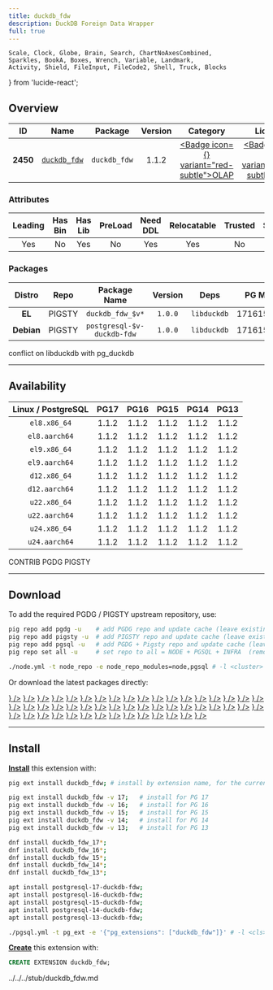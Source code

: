 ```yaml
---
title: duckdb_fdw
description: DuckDB Foreign Data Wrapper
full: true
---
```


    Scale, Clock, Globe, Brain, Search, ChartNoAxesCombined,
    Sparkles, BookA, Boxes, Wrench, Variable, Landmark,
    Activity, Shield, FileInput, FileCode2, Shell, Truck, Blocks
} from 'lucide-react';

## Overview

| <TooltipIconButton tooltip="Extension unique identifier" side="top">ID</TooltipIconButton> | <TooltipIconButton tooltip="Extension name" side="top">Name</TooltipIconButton> | <TooltipIconButton tooltip="Package name for installation" side="top">Package</TooltipIconButton> | <TooltipIconButton tooltip="Latest available extension version" side="top">Version</TooltipIconButton> | <TooltipIconButton tooltip="Extension category" side="top">Category</TooltipIconButton> | <TooltipIconButton tooltip="Open source license" side="top">License</TooltipIconButton> | <TooltipIconButton tooltip="Programming language" side="top">Lang</TooltipIconButton> |
|:--------:|:--------:|:----------:|:--------------:|:---------------------------------------:|:------------------------------------------------------:|:----:|
| **2450** | [`duckdb_fdw`](https://github.com/alitrack/duckdb_fdw) | `duckdb_fdw` | 1.1.2 | <a href="/ext/olap" className="no-underline"><Badge icon={<ChartNoAxesCombined />} variant="red-subtle">OLAP</Badge></a> | <a href="/ext/list/license#mit" className="no-underline"><Badge icon={<Scale />} variant="blue-subtle">MIT</Badge></a> | <a href="/ext/list/lang#c"><Badge icon={<FileCode2 />} variant="blue-subtle">C</Badge></a> |

### Attributes

| <TooltipIconButton tooltip="The Primary Leading extension in the Package" side="top">Leading</TooltipIconButton> | <TooltipIconButton tooltip="Contains binary utils" side="top">Has Bin</TooltipIconButton> | <TooltipIconButton tooltip="Contains .so shared library files" side="top">Has Lib</TooltipIconButton> | <TooltipIconButton tooltip="Requires preloading via shared_preload_libraries" side="top">PreLoad</TooltipIconButton> | <TooltipIconButton tooltip="Requires CREATE EXTENSION DDL command" side="top">Need DDL</TooltipIconButton> | <TooltipIconButton tooltip="Can be installed in any schema" side="top">Relocatable</TooltipIconButton> | <TooltipIconButton tooltip="Can be created by non-superuser" side="top">Trusted</TooltipIconButton> | <TooltipIconButton tooltip="Schemas used by this extension" side="top">Schemas</TooltipIconButton> |
|:-------:|:-------:|:-------:|:-------:|:--------:|:-----------:|:-------:|:-------:|
| Yes | No | Yes | No | Yes | Yes | No | - |

### Packages

| <TooltipIconButton tooltip="Linux distribution family, EL or Debian" side="top">Distro</TooltipIconButton> | <TooltipIconButton tooltip="Package repository" side="top">Repo</TooltipIconButton> | <TooltipIconButton tooltip="The RPM/DEB Package Name Pattern (replace $v with real pg major)" side="top">Package Name</TooltipIconButton> | <TooltipIconButton tooltip="Latest package version" side="top">Version</TooltipIconButton> | <TooltipIconButton tooltip="RPM/DEB Package dependencies" side="top">Deps</TooltipIconButton> | <TooltipIconButton tooltip="Available in these PostgreSQL Major Versions" side="top">PG Major</TooltipIconButton> |
|:----------:|:--------:|:------------------------:|:-----------:|:------------:|:------------------:|
|   **EL**   | <Badge variant="amber-subtle"><span className="font-bold">PIGSTY</span></Badge> | `duckdb_fdw_$v*` | `1.0.0` | `libduckdb` | <Badge variant="green-subtle">17</Badge><Badge variant="green-subtle">16</Badge><Badge variant="green-subtle">15</Badge><Badge variant="green-subtle">14</Badge><Badge variant="green-subtle">13</Badge> |
| **Debian** | <Badge variant="amber-subtle"><span className="font-bold">PIGSTY</span></Badge> | `postgresql-$v-duckdb-fdw` | `1.0.0` | `libduckdb` | <Badge variant="green-subtle">17</Badge><Badge variant="green-subtle">16</Badge><Badge variant="green-subtle">15</Badge><Badge variant="green-subtle">14</Badge><Badge variant="green-subtle">13</Badge> |


<Callout title="Comments" type="info">
    conflict on libduckdb with pg_duckdb
</Callout>


------

## Availability

| <TooltipIconButton tooltip="Linux Distro Arch / PostgreSQL Major Version" side="top">Linux / PostgreSQL </TooltipIconButton> | **PG17** | **PG16** | **PG15** | **PG14** | **PG13** |
|:-----:|:-----:|:-----:|:-----:|:-----:|:-----:|
| `el8.x86_64` | <Badge variant="amber-subtle">1.1.2</Badge> | <Badge variant="amber-subtle">1.1.2</Badge> | <Badge variant="amber-subtle">1.1.2</Badge> | <Badge variant="amber-subtle">1.1.2</Badge> | <Badge variant="amber-subtle">1.1.2</Badge> |
| `el8.aarch64` | <Badge variant="amber-subtle">1.1.2</Badge> | <Badge variant="amber-subtle">1.1.2</Badge> | <Badge variant="amber-subtle">1.1.2</Badge> | <Badge variant="amber-subtle">1.1.2</Badge> | <Badge variant="amber-subtle">1.1.2</Badge> |
| `el9.x86_64` | <Badge variant="amber-subtle">1.1.2</Badge> | <Badge variant="amber-subtle">1.1.2</Badge> | <Badge variant="amber-subtle">1.1.2</Badge> | <Badge variant="amber-subtle">1.1.2</Badge> | <Badge variant="amber-subtle">1.1.2</Badge> |
| `el9.aarch64` | <Badge variant="amber-subtle">1.1.2</Badge> | <Badge variant="amber-subtle">1.1.2</Badge> | <Badge variant="amber-subtle">1.1.2</Badge> | <Badge variant="amber-subtle">1.1.2</Badge> | <Badge variant="amber-subtle">1.1.2</Badge> |
| `d12.x86_64` | <Badge variant="amber-subtle">1.1.2</Badge> | <Badge variant="amber-subtle">1.1.2</Badge> | <Badge variant="amber-subtle">1.1.2</Badge> | <Badge variant="amber-subtle">1.1.2</Badge> | <Badge variant="amber-subtle">1.1.2</Badge> |
| `d12.aarch64` | <Badge variant="amber-subtle">1.1.2</Badge> | <Badge variant="amber-subtle">1.1.2</Badge> | <Badge variant="amber-subtle">1.1.2</Badge> | <Badge variant="amber-subtle">1.1.2</Badge> | <Badge variant="amber-subtle">1.1.2</Badge> |
| `u22.x86_64` | <Badge variant="amber-subtle">1.1.2</Badge> | <Badge variant="amber-subtle">1.1.2</Badge> | <Badge variant="amber-subtle">1.1.2</Badge> | <Badge variant="amber-subtle">1.1.2</Badge> | <Badge variant="amber-subtle">1.1.2</Badge> |
| `u22.aarch64` | <Badge variant="amber-subtle">1.1.2</Badge> | <Badge variant="amber-subtle">1.1.2</Badge> | <Badge variant="amber-subtle">1.1.2</Badge> | <Badge variant="amber-subtle">1.1.2</Badge> | <Badge variant="amber-subtle">1.1.2</Badge> |
| `u24.x86_64` | <Badge variant="amber-subtle">1.1.2</Badge> | <Badge variant="amber-subtle">1.1.2</Badge> | <Badge variant="amber-subtle">1.1.2</Badge> | <Badge variant="amber-subtle">1.1.2</Badge> | <Badge variant="amber-subtle">1.1.2</Badge> |
| `u24.aarch64` | <Badge variant="amber-subtle">1.1.2</Badge> | <Badge variant="amber-subtle">1.1.2</Badge> | <Badge variant="amber-subtle">1.1.2</Badge> | <Badge variant="amber-subtle">1.1.2</Badge> | <Badge variant="amber-subtle">1.1.2</Badge> |

<Badge variant="green-subtle"><span className="font-black">CONTRIB</span></Badge> <Badge variant="blue-subtle"><span className="font-black">PGDG</span></Badge> <Badge variant="amber-subtle"><span className="font-black">PIGSTY</span></Badge>

------

## Download

To add the required PGDG / PIGSTY upstream repository, use:

```bash tab="pig"
pig repo add pgdg -u    # add PGDG repo and update cache (leave existing repos)
pig repo add pigsty -u  # add PIGSTY repo and update cache (leave existing repos)
pig repo add pgsql -u   # add PGDG + Pigsty repo and update cache (leave existing repos)
pig repo set all -u     # set repo to all = NODE + PGSQL + INFRA  (remove existing repos)
```
```bash tab="pigsty"
./node.yml -t node_repo -e node_repo_modules=node,pgsql # -l <cluster>
```

Or download the latest packages directly:

<Files>
    <Folder name="el8.x86_64">
        <a href="https://repo.pigsty.io/yum/pgsql/el8.x86_64/duckdb_fdw_17-1.1.2-1PIGSTY.el8.x86_64.rpm"><File name="duckdb_fdw_17-1.1.2-1PIGSTY.el8.x86_64.rpm" icon={<Package className="text-emerald-500" />} /></a>
        <a href="https://repo.pigsty.io/yum/pgsql/el8.x86_64/duckdb_fdw_16-1.1.2-1PIGSTY.el8.x86_64.rpm"><File name="duckdb_fdw_16-1.1.2-1PIGSTY.el8.x86_64.rpm" icon={<Package className="text-emerald-500" />} /></a>
        <a href="https://repo.pigsty.io/yum/pgsql/el8.x86_64/duckdb_fdw_15-1.1.2-1PIGSTY.el8.x86_64.rpm"><File name="duckdb_fdw_15-1.1.2-1PIGSTY.el8.x86_64.rpm" icon={<Package className="text-emerald-500" />} /></a>
        <a href="https://repo.pigsty.io/yum/pgsql/el8.x86_64/duckdb_fdw_14-1.1.2-1PIGSTY.el8.x86_64.rpm"><File name="duckdb_fdw_14-1.1.2-1PIGSTY.el8.x86_64.rpm" icon={<Package className="text-emerald-500" />} /></a>
        <a href="https://repo.pigsty.io/yum/pgsql/el8.x86_64/duckdb_fdw_13-1.1.2-1PIGSTY.el8.x86_64.rpm"><File name="duckdb_fdw_13-1.1.2-1PIGSTY.el8.x86_64.rpm" icon={<Package className="text-emerald-500" />} /></a>
    </Folder>
    <Folder name="el8.aarch64">
        <a href="https://repo.pigsty.io/yum/pgsql/el8.aarch64/duckdb_fdw_17-1.1.2-1PIGSTY.el8.aarch64.rpm"><File name="duckdb_fdw_17-1.1.2-1PIGSTY.el8.aarch64.rpm" icon={<Package className="text-orange-500" />} /></a>
        <a href="https://repo.pigsty.io/yum/pgsql/el8.aarch64/duckdb_fdw_16-1.1.2-1PIGSTY.el8.aarch64.rpm"><File name="duckdb_fdw_16-1.1.2-1PIGSTY.el8.aarch64.rpm" icon={<Package className="text-orange-500" />} /></a>
        <a href="https://repo.pigsty.io/yum/pgsql/el8.aarch64/duckdb_fdw_15-1.1.2-1PIGSTY.el8.aarch64.rpm"><File name="duckdb_fdw_15-1.1.2-1PIGSTY.el8.aarch64.rpm" icon={<Package className="text-orange-500" />} /></a>
        <a href="https://repo.pigsty.io/yum/pgsql/el8.aarch64/duckdb_fdw_14-1.1.2-1PIGSTY.el8.aarch64.rpm"><File name="duckdb_fdw_14-1.1.2-1PIGSTY.el8.aarch64.rpm" icon={<Package className="text-orange-500" />} /></a>
        <a href="https://repo.pigsty.io/yum/pgsql/el8.aarch64/duckdb_fdw_13-1.1.2-1PIGSTY.el8.aarch64.rpm"><File name="duckdb_fdw_13-1.1.2-1PIGSTY.el8.aarch64.rpm" icon={<Package className="text-orange-500" />} /></a>
    </Folder>
    <Folder name="el9.x86_64">
        <a href="https://repo.pigsty.io/yum/pgsql/el9.x86_64/duckdb_fdw_17-1.1.2-1PIGSTY.el9.x86_64.rpm"><File name="duckdb_fdw_17-1.1.2-1PIGSTY.el9.x86_64.rpm" icon={<Package className="text-emerald-500" />} /></a>
        <a href="https://repo.pigsty.io/yum/pgsql/el9.x86_64/duckdb_fdw_16-1.1.2-1PIGSTY.el9.x86_64.rpm"><File name="duckdb_fdw_16-1.1.2-1PIGSTY.el9.x86_64.rpm" icon={<Package className="text-emerald-500" />} /></a>
        <a href="https://repo.pigsty.io/yum/pgsql/el9.x86_64/duckdb_fdw_15-1.1.2-1PIGSTY.el9.x86_64.rpm"><File name="duckdb_fdw_15-1.1.2-1PIGSTY.el9.x86_64.rpm" icon={<Package className="text-emerald-500" />} /></a>
        <a href="https://repo.pigsty.io/yum/pgsql/el9.x86_64/duckdb_fdw_14-1.1.2-1PIGSTY.el9.x86_64.rpm"><File name="duckdb_fdw_14-1.1.2-1PIGSTY.el9.x86_64.rpm" icon={<Package className="text-emerald-500" />} /></a>
        <a href="https://repo.pigsty.io/yum/pgsql/el9.x86_64/duckdb_fdw_13-1.1.2-1PIGSTY.el9.x86_64.rpm"><File name="duckdb_fdw_13-1.1.2-1PIGSTY.el9.x86_64.rpm" icon={<Package className="text-emerald-500" />} /></a>
    </Folder>
    <Folder name="el9.aarch64">
        <a href="https://repo.pigsty.io/yum/pgsql/el9.aarch64/duckdb_fdw_17-1.1.2-1PIGSTY.el9.aarch64.rpm"><File name="duckdb_fdw_17-1.1.2-1PIGSTY.el9.aarch64.rpm" icon={<Package className="text-orange-500" />} /></a>
        <a href="https://repo.pigsty.io/yum/pgsql/el9.aarch64/duckdb_fdw_16-1.1.2-1PIGSTY.el9.aarch64.rpm"><File name="duckdb_fdw_16-1.1.2-1PIGSTY.el9.aarch64.rpm" icon={<Package className="text-orange-500" />} /></a>
        <a href="https://repo.pigsty.io/yum/pgsql/el9.aarch64/duckdb_fdw_15-1.1.2-1PIGSTY.el9.aarch64.rpm"><File name="duckdb_fdw_15-1.1.2-1PIGSTY.el9.aarch64.rpm" icon={<Package className="text-orange-500" />} /></a>
        <a href="https://repo.pigsty.io/yum/pgsql/el9.aarch64/duckdb_fdw_14-1.1.2-1PIGSTY.el9.aarch64.rpm"><File name="duckdb_fdw_14-1.1.2-1PIGSTY.el9.aarch64.rpm" icon={<Package className="text-orange-500" />} /></a>
        <a href="https://repo.pigsty.io/yum/pgsql/el9.aarch64/duckdb_fdw_13-1.1.2-1PIGSTY.el9.aarch64.rpm"><File name="duckdb_fdw_13-1.1.2-1PIGSTY.el9.aarch64.rpm" icon={<Package className="text-orange-500" />} /></a>
    </Folder>
    <Folder name="d12.x86_64">
        <a href="https://repo.pigsty.io/apt/pgsql/bookworm/pool/main/d/duckdb-fdw/postgresql-17-duckdb-fdw_1.1.2-1PIGSTY~bookworm_amd64.deb"><File name="postgresql-17-duckdb-fdw_1.1.2-1PIGSTY~bookworm_amd64.deb" icon={<Box className="text-emerald-500" />} /></a>
        <a href="https://repo.pigsty.io/apt/pgsql/bookworm/pool/main/d/duckdb-fdw/postgresql-16-duckdb-fdw_1.1.2-1PIGSTY~bookworm_amd64.deb"><File name="postgresql-16-duckdb-fdw_1.1.2-1PIGSTY~bookworm_amd64.deb" icon={<Box className="text-emerald-500" />} /></a>
        <a href="https://repo.pigsty.io/apt/pgsql/bookworm/pool/main/d/duckdb-fdw/postgresql-15-duckdb-fdw_1.1.2-1PIGSTY~bookworm_amd64.deb"><File name="postgresql-15-duckdb-fdw_1.1.2-1PIGSTY~bookworm_amd64.deb" icon={<Box className="text-emerald-500" />} /></a>
        <a href="https://repo.pigsty.io/apt/pgsql/bookworm/pool/main/d/duckdb-fdw/postgresql-14-duckdb-fdw_1.1.2-1PIGSTY~bookworm_amd64.deb"><File name="postgresql-14-duckdb-fdw_1.1.2-1PIGSTY~bookworm_amd64.deb" icon={<Box className="text-emerald-500" />} /></a>
        <a href="https://repo.pigsty.io/apt/pgsql/bookworm/pool/main/d/duckdb-fdw/postgresql-13-duckdb-fdw_1.1.2-1PIGSTY~bookworm_amd64.deb"><File name="postgresql-13-duckdb-fdw_1.1.2-1PIGSTY~bookworm_amd64.deb" icon={<Box className="text-emerald-500" />} /></a>
    </Folder>
    <Folder name="d12.aarch64">
        <a href="https://repo.pigsty.io/apt/pgsql/bookworm/pool/main/d/duckdb-fdw/postgresql-17-duckdb-fdw_1.1.2-1PIGSTY~bookworm_arm64.deb"><File name="postgresql-17-duckdb-fdw_1.1.2-1PIGSTY~bookworm_arm64.deb" icon={<Box className="text-orange-500" />} /></a>
        <a href="https://repo.pigsty.io/apt/pgsql/bookworm/pool/main/d/duckdb-fdw/postgresql-16-duckdb-fdw_1.1.2-1PIGSTY~bookworm_arm64.deb"><File name="postgresql-16-duckdb-fdw_1.1.2-1PIGSTY~bookworm_arm64.deb" icon={<Box className="text-orange-500" />} /></a>
        <a href="https://repo.pigsty.io/apt/pgsql/bookworm/pool/main/d/duckdb-fdw/postgresql-15-duckdb-fdw_1.1.2-1PIGSTY~bookworm_arm64.deb"><File name="postgresql-15-duckdb-fdw_1.1.2-1PIGSTY~bookworm_arm64.deb" icon={<Box className="text-orange-500" />} /></a>
        <a href="https://repo.pigsty.io/apt/pgsql/bookworm/pool/main/d/duckdb-fdw/postgresql-14-duckdb-fdw_1.1.2-1PIGSTY~bookworm_arm64.deb"><File name="postgresql-14-duckdb-fdw_1.1.2-1PIGSTY~bookworm_arm64.deb" icon={<Box className="text-orange-500" />} /></a>
        <a href="https://repo.pigsty.io/apt/pgsql/bookworm/pool/main/d/duckdb-fdw/postgresql-13-duckdb-fdw_1.1.2-1PIGSTY~bookworm_arm64.deb"><File name="postgresql-13-duckdb-fdw_1.1.2-1PIGSTY~bookworm_arm64.deb" icon={<Box className="text-orange-500" />} /></a>
    </Folder>
    <Folder name="u22.x86_64">
        <a href="https://repo.pigsty.io/apt/pgsql/jammy/pool/main/d/duckdb-fdw/postgresql-17-duckdb-fdw_1.1.2-1PIGSTY~jammy_amd64.deb"><File name="postgresql-17-duckdb-fdw_1.1.2-1PIGSTY~jammy_amd64.deb" icon={<Box className="text-emerald-500" />} /></a>
        <a href="https://repo.pigsty.io/apt/pgsql/jammy/pool/main/d/duckdb-fdw/postgresql-16-duckdb-fdw_1.1.2-1PIGSTY~jammy_amd64.deb"><File name="postgresql-16-duckdb-fdw_1.1.2-1PIGSTY~jammy_amd64.deb" icon={<Box className="text-emerald-500" />} /></a>
        <a href="https://repo.pigsty.io/apt/pgsql/jammy/pool/main/d/duckdb-fdw/postgresql-15-duckdb-fdw_1.1.2-1PIGSTY~jammy_amd64.deb"><File name="postgresql-15-duckdb-fdw_1.1.2-1PIGSTY~jammy_amd64.deb" icon={<Box className="text-emerald-500" />} /></a>
        <a href="https://repo.pigsty.io/apt/pgsql/jammy/pool/main/d/duckdb-fdw/postgresql-14-duckdb-fdw_1.1.2-1PIGSTY~jammy_amd64.deb"><File name="postgresql-14-duckdb-fdw_1.1.2-1PIGSTY~jammy_amd64.deb" icon={<Box className="text-emerald-500" />} /></a>
        <a href="https://repo.pigsty.io/apt/pgsql/jammy/pool/main/d/duckdb-fdw/postgresql-13-duckdb-fdw_1.1.2-1PIGSTY~jammy_amd64.deb"><File name="postgresql-13-duckdb-fdw_1.1.2-1PIGSTY~jammy_amd64.deb" icon={<Box className="text-emerald-500" />} /></a>
    </Folder>
    <Folder name="u22.aarch64">
        <a href="https://repo.pigsty.io/apt/pgsql/jammy/pool/main/d/duckdb-fdw/postgresql-17-duckdb-fdw_1.1.2-1PIGSTY~jammy_arm64.deb"><File name="postgresql-17-duckdb-fdw_1.1.2-1PIGSTY~jammy_arm64.deb" icon={<Box className="text-orange-500" />} /></a>
        <a href="https://repo.pigsty.io/apt/pgsql/jammy/pool/main/d/duckdb-fdw/postgresql-16-duckdb-fdw_1.1.2-1PIGSTY~jammy_arm64.deb"><File name="postgresql-16-duckdb-fdw_1.1.2-1PIGSTY~jammy_arm64.deb" icon={<Box className="text-orange-500" />} /></a>
        <a href="https://repo.pigsty.io/apt/pgsql/jammy/pool/main/d/duckdb-fdw/postgresql-15-duckdb-fdw_1.1.2-1PIGSTY~jammy_arm64.deb"><File name="postgresql-15-duckdb-fdw_1.1.2-1PIGSTY~jammy_arm64.deb" icon={<Box className="text-orange-500" />} /></a>
        <a href="https://repo.pigsty.io/apt/pgsql/jammy/pool/main/d/duckdb-fdw/postgresql-14-duckdb-fdw_1.1.2-1PIGSTY~jammy_arm64.deb"><File name="postgresql-14-duckdb-fdw_1.1.2-1PIGSTY~jammy_arm64.deb" icon={<Box className="text-orange-500" />} /></a>
        <a href="https://repo.pigsty.io/apt/pgsql/jammy/pool/main/d/duckdb-fdw/postgresql-13-duckdb-fdw_1.1.2-1PIGSTY~jammy_arm64.deb"><File name="postgresql-13-duckdb-fdw_1.1.2-1PIGSTY~jammy_arm64.deb" icon={<Box className="text-orange-500" />} /></a>
    </Folder>
    <Folder name="u24.x86_64">
        <a href="https://repo.pigsty.io/apt/pgsql/noble/pool/main/d/duckdb-fdw/postgresql-17-duckdb-fdw_1.1.2-1PIGSTY~noble_amd64.deb"><File name="postgresql-17-duckdb-fdw_1.1.2-1PIGSTY~noble_amd64.deb" icon={<Box className="text-emerald-500" />} /></a>
        <a href="https://repo.pigsty.io/apt/pgsql/noble/pool/main/d/duckdb-fdw/postgresql-16-duckdb-fdw_1.1.2-1PIGSTY~noble_amd64.deb"><File name="postgresql-16-duckdb-fdw_1.1.2-1PIGSTY~noble_amd64.deb" icon={<Box className="text-emerald-500" />} /></a>
        <a href="https://repo.pigsty.io/apt/pgsql/noble/pool/main/d/duckdb-fdw/postgresql-15-duckdb-fdw_1.1.2-1PIGSTY~noble_amd64.deb"><File name="postgresql-15-duckdb-fdw_1.1.2-1PIGSTY~noble_amd64.deb" icon={<Box className="text-emerald-500" />} /></a>
        <a href="https://repo.pigsty.io/apt/pgsql/noble/pool/main/d/duckdb-fdw/postgresql-14-duckdb-fdw_1.1.2-1PIGSTY~noble_amd64.deb"><File name="postgresql-14-duckdb-fdw_1.1.2-1PIGSTY~noble_amd64.deb" icon={<Box className="text-emerald-500" />} /></a>
        <a href="https://repo.pigsty.io/apt/pgsql/noble/pool/main/d/duckdb-fdw/postgresql-13-duckdb-fdw_1.1.2-1PIGSTY~noble_amd64.deb"><File name="postgresql-13-duckdb-fdw_1.1.2-1PIGSTY~noble_amd64.deb" icon={<Box className="text-emerald-500" />} /></a>
    </Folder>
    <Folder name="u24.aarch64">
        <a href="https://repo.pigsty.io/apt/pgsql/noble/pool/main/d/duckdb-fdw/postgresql-17-duckdb-fdw_1.1.2-1PIGSTY~noble_arm64.deb"><File name="postgresql-17-duckdb-fdw_1.1.2-1PIGSTY~noble_arm64.deb" icon={<Box className="text-orange-500" />} /></a>
        <a href="https://repo.pigsty.io/apt/pgsql/noble/pool/main/d/duckdb-fdw/postgresql-16-duckdb-fdw_1.1.2-1PIGSTY~noble_arm64.deb"><File name="postgresql-16-duckdb-fdw_1.1.2-1PIGSTY~noble_arm64.deb" icon={<Box className="text-orange-500" />} /></a>
        <a href="https://repo.pigsty.io/apt/pgsql/noble/pool/main/d/duckdb-fdw/postgresql-15-duckdb-fdw_1.1.2-1PIGSTY~noble_arm64.deb"><File name="postgresql-15-duckdb-fdw_1.1.2-1PIGSTY~noble_arm64.deb" icon={<Box className="text-orange-500" />} /></a>
        <a href="https://repo.pigsty.io/apt/pgsql/noble/pool/main/d/duckdb-fdw/postgresql-14-duckdb-fdw_1.1.2-1PIGSTY~noble_arm64.deb"><File name="postgresql-14-duckdb-fdw_1.1.2-1PIGSTY~noble_arm64.deb" icon={<Box className="text-orange-500" />} /></a>
        <a href="https://repo.pigsty.io/apt/pgsql/noble/pool/main/d/duckdb-fdw/postgresql-13-duckdb-fdw_1.1.2-1PIGSTY~noble_arm64.deb"><File name="postgresql-13-duckdb-fdw_1.1.2-1PIGSTY~noble_arm64.deb" icon={<Box className="text-orange-500" />} /></a>
    </Folder>
</Files>

------

## Install

[**Install**](/docs/pgsql/extension/install) this extension with:

```bash tab="pig"
pig ext install duckdb_fdw; # install by extension name, for the current active PG version

pig ext install duckdb_fdw -v 17;   # install for PG 17
pig ext install duckdb_fdw -v 16;   # install for PG 16
pig ext install duckdb_fdw -v 15;   # install for PG 15
pig ext install duckdb_fdw -v 14;   # install for PG 14
pig ext install duckdb_fdw -v 13;   # install for PG 13
```
```bash tab="yum" 
dnf install duckdb_fdw_17*;
dnf install duckdb_fdw_16*;
dnf install duckdb_fdw_15*;
dnf install duckdb_fdw_14*;
dnf install duckdb_fdw_13*;
```
```bash tab="apt" 
apt install postgresql-17-duckdb-fdw;
apt install postgresql-16-duckdb-fdw;
apt install postgresql-15-duckdb-fdw;
apt install postgresql-14-duckdb-fdw;
apt install postgresql-13-duckdb-fdw;
```
```bash tab="ansible"
./pgsql.yml -t pg_ext -e '{"pg_extensions": ["duckdb_fdw"]}' # -l <cls>
```

[**Create**](/docs/pgsql/extension/create) this extension with:

```sql
CREATE EXTENSION duckdb_fdw;
```


<include>../../../stub/duckdb_fdw.md</include>
